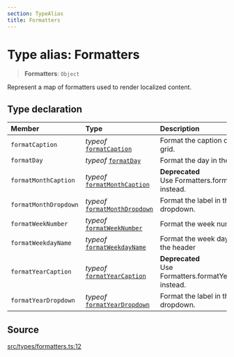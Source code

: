 ```yaml
---
section: TypeAlias
title: Formatters
---
```


# Type alias: Formatters

> **Formatters**: `Object`

Represent a map of formatters used to render localized content.

## Type declaration

| Member | Type | Description |
| :------ | :------ | :------ |
| `formatCaption` | *typeof* [`formatCaption`](/docs/api/next/functions/formatCaption.mdx) | Format the caption of a month grid. |
| `formatDay` | *typeof* [`formatDay`](/docs/api/next/functions/formatDay.mdx) | Format the day in the day cell. |
| `formatMonthCaption` | *typeof* [`formatMonthCaption`](/docs/api/next/functions/formatMonthCaption.mdx) | **Deprecated**<br />Use Formatters.formatCaption instead. |
| `formatMonthDropdown` | *typeof* [`formatMonthDropdown`](/docs/api/next/functions/formatMonthDropdown.mdx) | Format the label in the month dropdown. |
| `formatWeekNumber` | *typeof* [`formatWeekNumber`](/docs/api/next/functions/formatWeekNumber.mdx) | Format the week number. |
| `formatWeekdayName` | *typeof* [`formatWeekdayName`](/docs/api/next/functions/formatWeekdayName.mdx) | Format the week day name in the header |
| `formatYearCaption` | *typeof* [`formatYearCaption`](/docs/api/next/functions/formatYearCaption.mdx) | **Deprecated**<br />Use Formatters.formatYearDropdown instead. |
| `formatYearDropdown` | *typeof* [`formatYearDropdown`](/docs/api/next/functions/formatYearDropdown.mdx) | Format the label in the year dropdown. |

## Source

[src/types/formatters.ts:12](https://github.com/gpbl/react-day-picker/blob/854070dd0/src/types/formatters.ts#L12)
